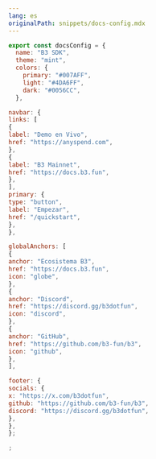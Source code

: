 ```yaml
---
lang: es
originalPath: snippets/docs-config.mdx
---
```

```javascript
export const docsConfig = {
  name: "B3 SDK",
  theme: "mint",
  colors: {
    primary: "#007AFF",
    light: "#4DA6FF",
    dark: "#0056CC",
  },

navbar: {
links: [
{
label: "Demo en Vivo",
href: "https://anyspend.com",
},
{
label: "B3 Mainnet",
href: "https://docs.b3.fun",
},
],
primary: {
type: "button",
label: "Empezar",
href: "/quickstart",
},
},

globalAnchors: [
{
anchor: "Ecosistema B3",
href: "https://docs.b3.fun",
icon: "globe",
},
{
anchor: "Discord",
href: "https://discord.gg/b3dotfun",
icon: "discord",
},
{
anchor: "GitHub",
href: "https://github.com/b3-fun/b3",
icon: "github",
},
],

footer: {
socials: {
x: "https://x.com/b3dotfun",
github: "https://github.com/b3-fun/b3",
discord: "https://discord.gg/b3dotfun",
},
},
};

;
```
